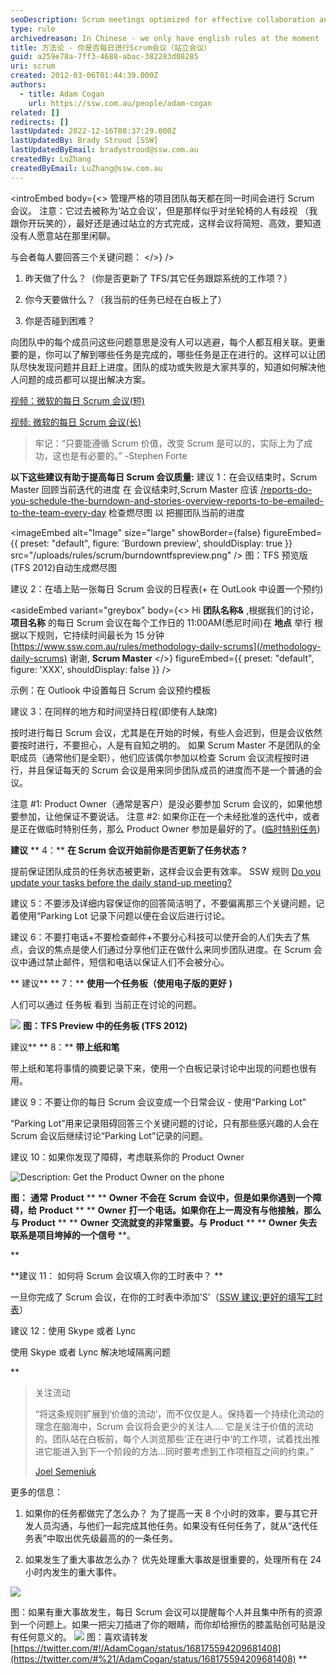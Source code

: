 ```yaml
---
seoDescription: Scrum meetings optimized for effective collaboration and productivity.
type: rule
archivedreason: In Chinese - we only have english rules at the moment
title: 方法论 - 你是否每日进行Scrum会议（站立会议）
guid: a259e78a-7ff3-4688-abac-382283d08285
uri: scrum
created: 2012-03-06T01:44:39.000Z
authors:
  - title: Adam Cogan
    url: https://ssw.com.au/people/adam-cogan
related: []
redirects: []
lastUpdated: 2022-12-16T08:37:29.000Z
lastUpdatedBy: Brady Stroud [SSW]
lastUpdatedByEmail: bradystroud@ssw.com.au
createdBy: LuZhang
createdByEmail: LuZhang@ssw.com.au
---
```


<introEmbed
  body={<>
管理严格的项目团队每天都在同一时间会进行 Scrum 会议。
注意：它过去被称为‘站立会议’，但是那样似乎对坐轮椅的人有歧视 （我跟你开玩笑的），最好还是通过站立的方式完成，这样会议将简短、高效，要知道没有人愿意站在那里闲聊。

与会者每人要回答三个关键问题：
  </>}
/>
1.  昨天做了什么？（你是否更新了 TFS/其它任务跟踪系统的工作项？）

2.  你今天要做什么？（我当前的任务已经在白板上了）

3.  你是否碰到困难？

向团队中的每个成员问这些问题意思是没有人可以逃避，每个人都互相关联。更重要的是，你可以了解到哪些任务是完成的，哪些任务是正在进行的。这样可以让团队尽快发现问题并且赶上进度。团队的成功或失败是大家共享的，知道如何解决他人问题的成员都可以提出解决方案。

[视频：微软的每日 Scrum 会议(短)](https://v.youku.com/v_show/id_XMzYxMTkzMDA4==.html?spm=a2hzp.8244740.0.0)

[视频: 微软的每日 Scrum 会议(长)](https://v.youku.com/v_show/id_XMzYxMjE2OTYw==.html?spm=a2hzp.8244740.0.0)

> 牢记：“只要能遵循 Scrum 价值，改变 Scrum 是可以的，实际上为了成功，这也是有必要的。”
> -Stephen Forte

**以下这些建议有助于提高每日 Scrum 会议质量:**
建议 1：在会议结束时，Scrum Master 回顾当前迭代的进度
在 会议结束时,Scrum Master 应该
[/reports-do-you-schedule-the-burndown-and-stories-overview-reports-to-be-emailed-to-the-team-every-day](/reports-do-you-schedule-the-burndown-and-stories-overview-reports-to-be-emailed-to-the-team-every-day)
检查燃尽图 以 把握团队当前的进度


<imageEmbed
  alt="Image"
  size="large"
  showBorder={false}
  figureEmbed={{
    preset: "default",
    figure: 'Burdown preview',
    shouldDisplay: true
  }}
  src="/uploads/rules/scrum/burndowntfspreview.png"
/>
图：TFS 预览版(TFS 2012)自动生成燃尽图

建议 2：在墙上贴一张每日 Scrum 会议的日程表(+ 在 OutLook 中设置一个预约)

<asideEmbed
  variant="greybox"
  body={<>
    Hi **团队名称&** ,根据我们的讨论， **项目名称** 的每日 Scrum 会议在每个工作日的 11:00AM(悉尼时间)在 **地点** 举行
根据以下规则，它持续时间最长为 15 分钟[https://www.ssw.com.au/rules/methodology-daily-scrums](/methodology-daily-scrums)
谢谢,
**Scrum Master**
  </>}
  figureEmbed={{
    preset: "default",
    figure: 'XXX',
    shouldDisplay: false
  }}
/>

示例：在 Outlook 中设置每日 Scrum 会议预约模板

建议 3：在同样的地方和时间坚持日程(即使有人缺席)

按时进行每日 Scrum 会议，尤其是在开始的时候，有些人会迟到，但是会议依然要按时进行，不要担心，人是有自知之明的。
如果 Scrum Master 不是团队的全职成员（通常他们是全职），他们应该偶尔参加以检查 Scrum 会议流程按时进行，并且保证每天的 Scrum 会议是用来同步团队成员的进度而不是一个普通的会议。

注意 #1: Product Owner（通常是客户）是没必要参加 Scrum 会议的，如果他想要参加，让他保证不要说话。
注意 #2: 如果你正在一个未经批准的迭代中，或者是正在做临时特别任务，那么 Product Owner 参加是最好的了。([临时特别任务](http://www.ssw.com.au/ssw/Standards/Rules/RulesToBeingSoftwareConsultantsDealingWithClients.aspx#AdHocManagedWork))

**建议** ** 4：** **在 Scrum 会议开始前你是否更新了任务状态** **?**

提前保证团队成员的任务状态被更新，这样会议会更有效率。
SSW 规则 [Do you update your tasks before the daily stand-up meeting?](/meeting-do-you-update-your-tasks-before-the-daily-scrum)

建议 5：不要涉及详细内容保证你的回答简洁明了，不要偏离那三个关键问题，记着使用“Parking Lot 记录下问题以便在会议后进行讨论。

建议 6：不要打电话+不要检查邮件+不要分心科技可以使开会的人们失去了焦点，会议的焦点是使人们通过分享他们正在做什么来同步团队进度。在 Scrum 会议中通过禁止邮件，短信和电话以保证人们不会被分心。

**
建议** ** 7：** **使用一个任务板（使用电子版的更好** **)**

人们可以通过 任务板 看到 当前正在讨论的问题。

![](/uploads/rules/scrum/tfspreviewtaskboard.png)
**图：TFS Preview 中的任务板 (TFS 2012)**

建议\*\* ** 8：** **带上纸和笔**

带上纸和笔将事情的摘要记录下来，使用一个白板记录讨论中出现的问题也很有用。

建议 9：不要让你的每日 Scrum 会议变成一个日常会议 - 使用“Parking Lot”

“Parking Lot”用来记录阻碍回答三个关键问题的讨论，只有那些感兴趣的人会在 Scrum 会议后继续讨论“Parking Lot”记录的问题。

建议 10：如果你发现了障碍，考虑联系你的 Product Owner

![Description: Get the Product Owner on the phone](/uploads/rules/scrum/ProductOwnerTelephone.jpg)

**图：** **通常** **Product** \*\* \*\* **Owner** **不会在** **Scrum** **会议中，但是如果你遇到一个障碍，给** **Product** \*\* \*\* **Owner** **打一个电话。如果你在上一周没有与他接触，那么与** **Product** \*\* \*\* **Owner** **交流就变的非常重要。与** **Product** \*\* \*\* **Owner** **失去联系是项目垮掉的一个信号** \*\*。

\*\*

**建议 11： 如何将 Scrum 会议填入你的工时表中？ **

一旦你完成了 Scrum 会议，在你的工时表中添加'S'（[SSW 建议:更好的填写工时表](http://www.ssw.com.au/ssw/Standards/Rules/RulesToBetterTimesheets.aspx)）

建议 12：使用 Skype 或者 Lync

使用 Skype 或者 Lync 解决地域隔离问题

\*\*

> 关注流动
>
> “将这条规则扩展到‘价值的流动’，而不仅仅是人。保持着一个持续化流动的理念在脑海中，Scrum 会议将会更少的关注人....
> 它是关注于价值的流动的。团队站在白板前，每个人浏览那些‘正在进行中’的工作项，试着找出推进它能进入到下一个阶段的方法...同时要考虑到工作项相互之间的约束。”
>
> [Joel Semeniuk](http://joelfromcanada.com/)

更多的信息：

1. 如果你的任务都做完了怎么办？
   为了提高一天 8 个小时的效率，要与其它开发人员沟通，与他们一起完成其他任务。如果没有任何任务了，就从“迭代任务表”中取出优先级最高的的一条任务。

2. 如果发生了重大事故怎么办？
   优先处理重大事故是很重要的，处理所有在 24 小时内发生的重大事件。

![](/uploads/rules/scrum/NewStandUpImage.jpg)

图：如果有重大事故发生，每日 Scrum 会议可以提醒每个人并且集中所有的资源到一个问题上。如果一把尖刀插进了你的眼睛，而你却给擦伤的膝盖贴创可贴是没有任何意义的。
![](/uploads/rules/scrum/dailyscrumtweet.png)
图：喜欢请转发 [https://twitter.com/#!/AdamCogan/status/168175594209681408](https://twitter.com/#%21/AdamCogan/status/168175594209681408) \*\*
